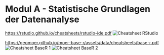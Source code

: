 # Modul A - Statistische Grundlagen der Datenanalyse {.unnumbered}

<https://rstudio.github.io/cheatsheets/rstudio-ide.pdf>
![Cheatsheet RStudio](RStudio_CheetSheet.png)


<https://geomoer.github.io/moer-base-r/assets/data/cheatsheets/base-r.pdf>
![Cheatsheet BaseR 1](BaseR_CS1.png)
![Cheatsheet BaseR 2](BaseR_CS2.png)